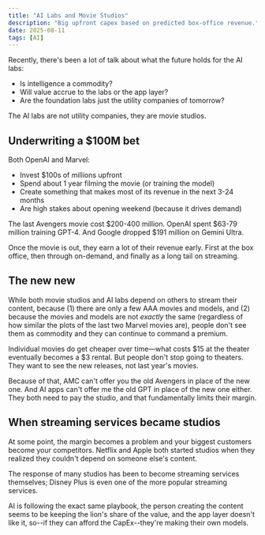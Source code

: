 ```yaml
---
title: "AI Labs and Movie Studios"
description: "Big upfront capex based on predicted box-office revenue."
date: 2025-08-11
tags: [AI]
---
```


Recently, there's been a lot of talk about what the future holds for the AI labs:
- Is intelligence a commodity?
- Will value accrue to the labs or the app layer?
- Are the foundation labs just the utility companies of tomorrow?

The AI labs are not utility companies, they are movie studios.

## Underwriting a $100M bet

Both OpenAI and Marvel: 
- Invest $100s of millions upfront
- Spend about 1 year filming the movie (or training the model)
- Create something that makes most of its revenue in the next 3-24 months
- Are high stakes about opening weekend (because it drives demand)

The last Avengers movie cost $200-400 million. OpenAI spent $63-79 million training GPT-4. And Google dropped $191 million on Gemini Ultra.

Once the movie is out, they earn a lot of their revenue early. First at the box office, then through on-demand, and finally as a long tail on streaming.

## The new new 

While both movie studios and AI labs depend on others to stream their content, because (1) there are only a few AAA movies and models, and (2) because the movies and models are not *exactly* the same (regardless of how similar the plots of the last two Marvel movies are), people don't see them as commodity and they can continue to command a premium.

Individual movies do get cheaper over time—what costs $15 at the theater eventually becomes a $3 rental. But people don't stop going to theaters. They want to see the new releases, not last year's movies.

Because of that, AMC can't offer you the old Avengers in place of the new one. And AI apps can't offer me the old GPT in place of the new one either. They both need to pay the studio, and that fundamentally limits their margin. 

## When streaming services became studios

At some point, the margin becomes a problem and your biggest customers become your competitors. Netflix and Apple both started studios when they realized they couldn't depend on someone else's content. 

The response of many studios has been to become streaming services themselves; Disney Plus is even one of the more popular streaming services. 

AI is following the exact same playbook, the person creating the content seems to be keeping the lion's share of the value, and the app layer doesn't like it, so--if they can afford the CapEx--they're making their own models. 